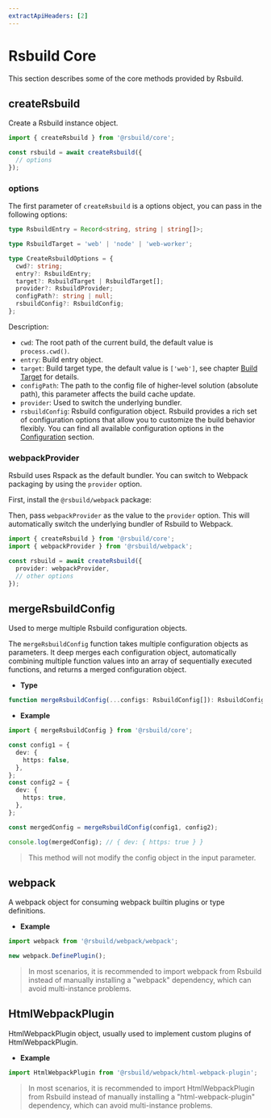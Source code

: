 ```yaml
---
extractApiHeaders: [2]
---
```


# Rsbuild Core

This section describes some of the core methods provided by Rsbuild.

## createRsbuild

Create a Rsbuild instance object.

```ts
import { createRsbuild } from '@rsbuild/core';

const rsbuild = await createRsbuild({
  // options
});
```

### options

The first parameter of `createRsbuild` is a options object, you can pass in the following options:

```ts
type RsbuildEntry = Record<string, string | string[]>;

type RsbuildTarget = 'web' | 'node' | 'web-worker';

type CreateRsbuildOptions = {
  cwd?: string;
  entry?: RsbuildEntry;
  target?: RsbuildTarget | RsbuildTarget[];
  provider?: RsbuildProvider;
  configPath?: string | null;
  rsbuildConfig?: RsbuildConfig;
};
```

Description:

- `cwd`: The root path of the current build, the default value is `process.cwd()`.
- `entry`: Build entry object.
- `target`: Build target type, the default value is `['web']`, see chapter [Build Target](/api/start/build-target.html) for details.
- `configPath`: The path to the config file of higher-level solution (absolute path), this parameter affects the build cache update.
- `provider`: Used to switch the underlying bundler.
- `rsbuildConfig`: Rsbuild configuration object. Rsbuild provides a rich set of configuration options that allow you to customize the build behavior flexibly. You can find all available configuration options in the [Configuration](/config/) section.

### webpackProvider

Rsbuild uses Rspack as the default bundler. You can switch to Webpack packaging by using the `provider` option.

First, install the `@rsbuild/webpack` package:


<PackageManagerTabs command="add @rsbuild/webpack -D" />

Then, pass `webpackProvider` as the value to the `provider` option. This will automatically switch the underlying bundler of Rsbuild to Webpack.

```ts
import { createRsbuild } from '@rsbuild/core';
import { webpackProvider } from '@rsbuild/webpack';

const rsbuild = await createRsbuild({
  provider: webpackProvider,
  // other options
});
```

## mergeRsbuildConfig

Used to merge multiple Rsbuild configuration objects.

The `mergeRsbuildConfig` function takes multiple configuration objects as parameters. It deep merges each configuration object, automatically combining multiple function values into an array of sequentially executed functions, and returns a merged configuration object.

- **Type**

```ts
function mergeRsbuildConfig(...configs: RsbuildConfig[]): RsbuildConfig;
```

- **Example**

```ts
import { mergeRsbuildConfig } from '@rsbuild/core';

const config1 = {
  dev: {
    https: false,
  },
};
const config2 = {
  dev: {
    https: true,
  },
};

const mergedConfig = mergeRsbuildConfig(config1, config2);

console.log(mergedConfig); // { dev: { https: true } }
```

> This method will not modify the config object in the input parameter.

## webpack

A webpack object for consuming webpack builtin plugins or type definitions.

- **Example**

```ts
import webpack from '@rsbuild/webpack/webpack';

new webpack.DefinePlugin();
```

> In most scenarios, it is recommended to import webpack from Rsbuild instead of manually installing a "webpack" dependency, which can avoid multi-instance problems.

## HtmlWebpackPlugin

HtmlWebpackPlugin object, usually used to implement custom plugins of HtmlWebpackPlugin.

- **Example**

```ts
import HtmlWebpackPlugin from '@rsbuild/webpack/html-webpack-plugin';
```

> In most scenarios, it is recommended to import HtmlWebpackPlugin from Rsbuild instead of manually installing a "html-webpack-plugin" dependency, which can avoid multi-instance problems.
